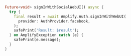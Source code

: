 ```dart
Future<void> signInWithSocialWebUI() async {
  try {
    final result = await Amplify.Auth.signInWithWebUI(
      provider: AuthProvider.facebook,
    );
    safePrint('Result: $result');
  } on AmplifyException catch (e) {
    safePrint(e.message);
  }
}
```
